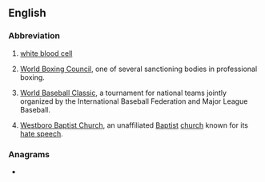 ==English==

===Abbreviation===
{{rfc-header|Abbreviation}}
{{head|en|abbreviation}}

# {{lb|en|medical}} [[white blood cell]]
# {{lb|en|boxing}} [[w:World Boxing Council|World Boxing Council]], one of several sanctioning bodies in professional boxing.
# {{lb|en|baseball}} [[w:World Baseball Classic|World Baseball Classic]], a tournament for national teams jointly organized by the International Baseball Federation and Major League Baseball.
# [[w:Westboro Baptist Church|Westboro Baptist Church]], an unaffiliated [[Baptist]] [[church]] known for its [[hate speech]].

===Anagrams===
* {{anagrams|en|BWC}}